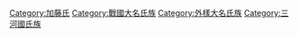 [[Category:加藤氏|Category:加藤氏]]
[[Category:戰國大名氏族|Category:戰國大名氏族]]
[[Category:外樣大名氏族|Category:外樣大名氏族]]
[[Category:三河國氏族|Category:三河國氏族]]